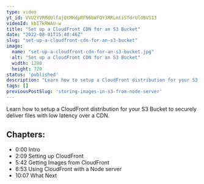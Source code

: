```yaml
---
type: video
yt_id: VVU2YVRMdUlfajQtMHdpRFN6bWFQY3RRLmtiSTdrUldBVS13
videoId: kbI7kRWAU-w
title: "Set up a CloudFront CDN for an S3 Bucket"
date: "2022-08-01T15:40:46Z"
slug: "set-up-a-cloudfront-cdn-for-an-s3-bucket"
image: 
  name: "set-up-a-cloudfront-cdn-for-an-s3-bucket.jpg"
  alt: "Set up a CloudFront CDN for an S3 Bucket"
  width: 1280
  height: 720
status: 'published'
description: "Learn how to setup a CloudFront distribution for your S3 Bucket to securely deliver files with low latency over a CDN."
tags: []
previousPostSlug: 'storing-images-in-s3-from-node-server'
---
```


Learn how to setup a CloudFront distribution for your S3 Bucket to securely deliver files with low latency over a CDN.


## Chapters:

* 0:00​ Intro
* 2:09 Setting up CloudFront
* 5:42 Getting Images from CloudFront
* 6:53 Using CloudFront with a Node server
* 10:07 What Next


